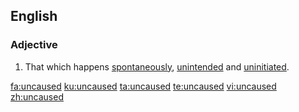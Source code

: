 ==English==

===Adjective===
{{en-adj|-}}

# That which happens [[spontaneously]], [[unintended]] and [[uninitiated]].

[[fa:uncaused]]
[[ku:uncaused]]
[[ta:uncaused]]
[[te:uncaused]]
[[vi:uncaused]]
[[zh:uncaused]]